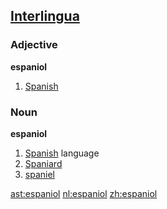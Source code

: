 ==[[Interlingua]]==

===Adjective===
'''espaniol'''

# [[Spanish]]

===Noun===
'''espaniol'''

# [[Spanish]] language
# [[Spaniard]]
# [[spaniel]]

[[ast:espaniol]]
[[nl:espaniol]]
[[zh:espaniol]]